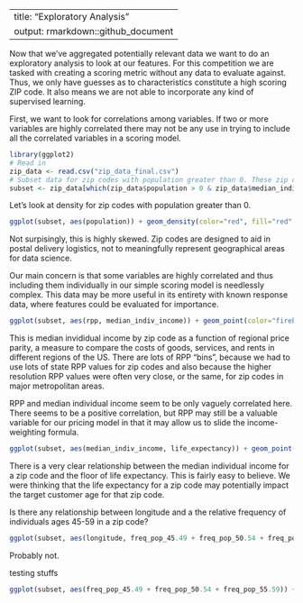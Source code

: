 
---
title: "Exploratory Analysis"
output: rmarkdown::github_document
---

Now that we've aggregated potentially relevant data we want to do an exploratory analysis to look at our features. For this competition we are tasked with creating a scoring metric without any data to evaluate against. Thus, we only have guesses as to characteristics constitute a high scoring ZIP code. It also means we are not able to incorporate any kind of supervised learning.

First, we want to look for correlations among variables. If two or more variables are highly correlated there may not be any use in trying to include all the correlated variables in a scoring model.


```r
library(ggplot2)
# Read in
zip_data <- read.csv("zip_data_final.csv")
# Subset data for zip codes with population greater than 0. These zip codes are not important for our scoring model
subset <- zip_data[which(zip_data$population > 0 & zip_data$median_indiv_income > 2000),]
```

Let's look at density for zip codes with population greater than 0.

```r
ggplot(subset, aes(population)) + geom_density(color="red", fill="red", alpha=0.4) + theme(legend.position="none") + coord_cartesian(xlim=c(0,80000))
```

Not surpisingly, this is highly skewed. Zip codes are designed to aid in postal delivery logistics, not to meaningfully represent geographical areas for data science.

Our main concern is that some variables are highly correlated and thus including them individually in our simple scoring model is needlessly complex. This data may be more useful in its entirety with known response data, where features could be evaluated for importance.

```r
ggplot(subset, aes(rpp, median_indiv_income)) + geom_point(color="firebrick3", fill="firebrick3", alpha=0.4) + coord_cartesian(xlim=c(75,130), ylim=c(0,150000))
```

This is median invididual income by zip code as a function of regional price parity, a measure to compare the costs of goods, services, and rents in different regions of the US. There are lots of RPP "bins", because we had to use lots of state RPP values for zip codes and also because the higher resolution RPP values were often very close, or the same, for zip codes in major metropolitan areas.

RPP and median individual income seem to be only vaguely correlated here. There seems to be a positive correlation, but RPP may still be a valuable variable for our pricing model in that it may allow us to slide the income-weighting formula.

```r
ggplot(subset, aes(median_indiv_income, life_expectancy)) + geom_point(color="springgreen3", fill="springgreen3", alpha=0.3) + coord_cartesian(xlim=c(0,150000), ylim=c(55,95))
```


There is a very clear relationship between the median individual income for a zip code and the floor of life expectancy. This is fairly easy to believe. We were thinking that the life expectancy for a zip code may potentially impact the target customer age for that zip code.

Is there any relationship between longitude and a the relative frequency of individuals ages 45-59 in a zip code?

```r
ggplot(subset, aes(longitude, freq_pop_45.49 + freq_pop_50.54 + freq_pop_55.59)) + geom_point(color="royalblue3", fill="royalblue3", alpha=0.3) + coord_cartesian(xlim=c(-130,-70), ylim=c(0,.5))
```

Probably not.




#######################
testing stuffs

```r
ggplot(subset, aes(freq_pop_45.49 + freq_pop_50.54 + freq_pop_55.59)) + geom_density(color="red", fill="red", alpha=0.4) + theme(legend.position="none")
```

